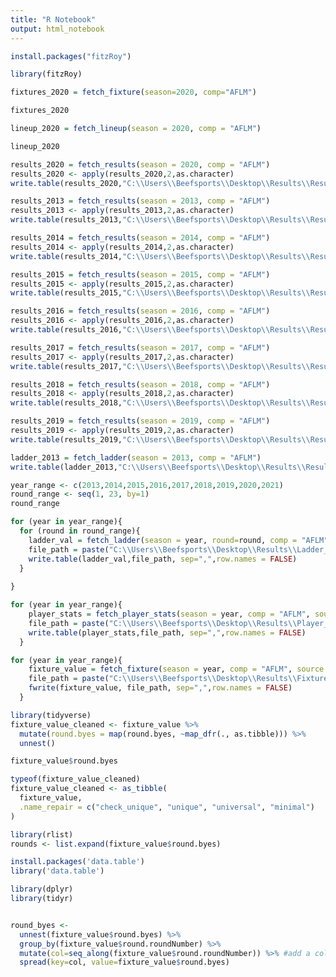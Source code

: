 ```yaml
---
title: "R Notebook"
output: html_notebook
---
```


```r
install.packages("fitzRoy")
```
```r
library(fitzRoy)
```

```r
fixtures_2020 = fetch_fixture(season=2020, comp="AFLM")
```
```r
fixtures_2020
```

```r
lineup_2020 = fetch_lineup(season = 2020, comp = "AFLM")
```
```r
lineup_2020
```
```r
results_2020 = fetch_results(season = 2020, comp = "AFLM")
results_2020 <- apply(results_2020,2,as.character)
write.table(results_2020,"C:\\Users\\Beefsports\\Desktop\\Results\\Results_2020.csv", sep=",",row.names = FALSE)
```
```r
results_2013 = fetch_results(season = 2013, comp = "AFLM")
results_2013 <- apply(results_2013,2,as.character)
write.table(results_2013,"C:\\Users\\Beefsports\\Desktop\\Results\\Results_2013.csv", sep=",",row.names = FALSE)
```
```r
results_2014 = fetch_results(season = 2014, comp = "AFLM")
results_2014 <- apply(results_2014,2,as.character)
write.table(results_2014,"C:\\Users\\Beefsports\\Desktop\\Results\\Results_2014.csv", sep=",",row.names = FALSE)
```
```r
results_2015 = fetch_results(season = 2015, comp = "AFLM")
results_2015 <- apply(results_2015,2,as.character)
write.table(results_2015,"C:\\Users\\Beefsports\\Desktop\\Results\\Results_2015.csv", sep=",",row.names = FALSE)
```
```r
results_2016 = fetch_results(season = 2016, comp = "AFLM")
results_2016 <- apply(results_2016,2,as.character)
write.table(results_2016,"C:\\Users\\Beefsports\\Desktop\\Results\\Results_2016.csv", sep=",",row.names = FALSE)
```
```r
results_2017 = fetch_results(season = 2017, comp = "AFLM")
results_2017 <- apply(results_2017,2,as.character)
write.table(results_2017,"C:\\Users\\Beefsports\\Desktop\\Results\\Results_2017.csv", sep=",",row.names = FALSE)
```
```r
results_2018 = fetch_results(season = 2018, comp = "AFLM")
results_2018 <- apply(results_2018,2,as.character)
write.table(results_2018,"C:\\Users\\Beefsports\\Desktop\\Results\\Results_2018.csv", sep=",",row.names = FALSE)
```
```r
results_2019 = fetch_results(season = 2019, comp = "AFLM")
results_2019 <- apply(results_2019,2,as.character)
write.table(results_2019,"C:\\Users\\Beefsports\\Desktop\\Results\\Results_2019.csv", sep=",",row.names = FALSE)
```

```r
ladder_2013 = fetch_ladder(season = 2013, comp = "AFLM")
write.table(ladder_2013,"C:\\Users\\Beefsports\\Desktop\\Results\\Results_2019.csv", sep=",",row.names = FALSE)
```
```r
year_range <- c(2013,2014,2015,2016,2017,2018,2019,2020,2021)
round_range <- seq(1, 23, by=1)
round_range
```

```r
for (year in year_range){
  for (round in round_range){
    ladder_val = fetch_ladder(season = year, round=round, comp = "AFLM", source = "squiggle")
    file_path = paste("C:\\Users\\Beefsports\\Desktop\\Results\\Ladder_",year,"_R_",round,".csv", sep="")
    write.table(ladder_val,file_path, sep=",",row.names = FALSE)
  }
  
}
```
```r
for (year in year_range){
    player_stats = fetch_player_stats(season = year, comp = "AFLM", source = "fryzigg")
    file_path = paste("C:\\Users\\Beefsports\\Desktop\\Results\\Player_Stats_",year,".csv", sep="")
    write.table(player_stats,file_path, sep=",",row.names = FALSE)
  }
```
```r
for (year in year_range){
    fixture_value = fetch_fixture(season = year, comp = "AFLM", source = "squiggle")
    file_path = paste("C:\\Users\\Beefsports\\Desktop\\Results\\Fixture_",year,".csv", sep="")
    fwrite(fixture_value, file_path, sep=",",row.names = FALSE)
  }
```
```r
library(tidyverse)
fixture_value_cleaned <- fixture_value %>%
  mutate(round.byes = map(round.byes, ~map_dfr(., as.tibble))) %>%
  unnest()
```
```r
fixture_value$round.byes
```
```r
typeof(fixture_value_cleaned)
fixture_value_cleaned <- as_tibble(
  fixture_value,
  .name_repair = c("check_unique", "unique", "universal", "minimal")
)
```
```r
library(rlist)
rounds <- list.expand(fixture_value$round.byes)
```
```r
install.packages('data.table')
library('data.table')
```

```r
library(dplyr)
library(tidyr)


round_byes <- 
  unnest(fixture_value$round.byes) %>% 
  group_by(fixture_value$round.roundNumber) %>% 
  mutate(col=seq_along(fixture_value$round.roundNumber)) %>% #add a column indicator
  spread(key=col, value=fixture_value$round.byes)
```






